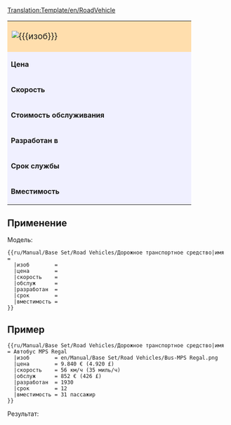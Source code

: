 <noinclude>[[Translation:Template/en/RoadVehicle]]</noinclude>
{| border="2" cellpadding="2" cellspacing="0" style="border: 1px #aaaaaa solid; border-collapse: collapse; margin-bottom:5px"
|-
| colspan="2" style="width: 400px; background: #ffdead; font-size: 120%;" | [[File:{{{изоб}}}]] '''{{{имя}}}''' 
|-
| style="background: #f0f0ff;" | '''Цена''' 
| style="background: #ffffff; width: 250px;" |{{{цена}}} 
|-
| style="background: #f0f0ff;" | '''Скорость''' 
| style="background: #ffffff;" | {{{скорость}}}
|-
| style="background: #f0f0ff;" | '''Стоимость обслуживания''' 
| style="background: #ffffff;" | {{{обслуж}}}
|-
| style="background: #f0f0ff;" | '''Разработан в''' 
| style="background: #ffffff;" | {{{разработан}}}
|-
| style="background: #f0f0ff;" | '''Срок службы''' 
| style="background: #ffffff;" | {{{срок}}} лет
|-
| style="background: #f0f0ff;" | '''Вместимость''' 
| style="background: #ffffff;" | {{{вместимость}}}
|}<noinclude>


==Применение==
Модель:
<pre>
{{ru/Manual/Base Set/Road Vehicles/Дорожное транспортное средство|имя         =
  |изоб        =
  |цена        =
  |скорость    =
  |обслуж      =
  |разработан  =
  |срок        =
  |вместимость =
}}
</pre>
==Пример==
<pre>
{{ru/Manual/Base Set/Road Vehicles/Дорожное транспортное средство|имя         = Автобус MPS Regal
  |изоб        = en/Manual/Base Set/Road Vehicles/Bus-MPS Regal.png
  |цена        = 9.840 € (4.920 £)
  |скорость    = 56 км/ч (35 миль/ч)
  |обслуж      = 852 € (426 £)
  |разработан  = 1930
  |срок        = 12
  |вместимость = 31 пассажир
}}
</pre>
Результат:
{{ru/Manual/Base Set/Road Vehicles/Дорожное транспортное средство|имя    = Автобус MPS Regal
  |изоб    = en/Manual/Base Set/Road Vehicles/Bus-MPS Regal.png
  |цена    = 9.840 € (4.920 £)
  |скорость = 56 км/ч (35 миль/ч)
  |обслуж     = 852 € (426 £)
  |разработан   = 1930
  |срок  = 12
  |вместимость = 31 пассажир
}}
</noinclude>